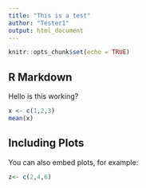 ```yaml
---
title: "This is a test"
author: "Tester1"
output: html_document
---
```


```r
knitr::opts_chunk$set(echo = TRUE)
```

## R Markdown

Hello is this working?

```r
x <- c(1,2,3)
mean(x)
```

## Including Plots

You can also embed plots, for example:

```r
z<- c(2,4,6)
```


